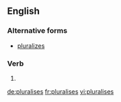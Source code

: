 ==English==

===Alternative forms===
* [[pluralizes]]

===Verb===
{{head|en}}

# {{en-third-person singular of|pluralise}}

[[de:pluralises]]
[[fr:pluralises]]
[[vi:pluralises]]